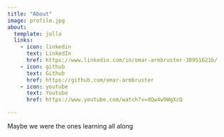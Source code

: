```yaml
---
title: "About"
image: profile.jpg
about:
  template: jolla
  links:
    - icon: linkedin
      text: LinkedIn
      href: https://www.linkedin.com/in/omar-armbruster-38951621b/
    - icon: github
      text: Github
      href: https://github.com/omar-armbruster
    - icon: youtube
      text: Youtube 
      href: https://www.youtube.com/watch?v=dQw4w9WgXcQ

---
```


Maybe we were the ones learning all along 
